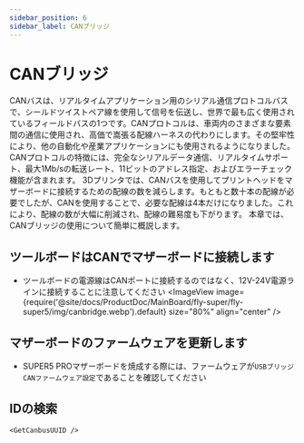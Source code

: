 ```yaml
---
sidebar_position: 6
sidebar_label: CANブリッジ
---
```



# CANブリッジ

CANバスは、リアルタイムアプリケーション用のシリアル通信プロトコルバスで、シールドツイストペア線を使用して信号を伝送し、世界で最も広く使用されているフィールドバスの1つです。CANプロトコルは、車両内のさまざまな要素間の通信に使用され、高価で嵩張る配線ハーネスの代わりにします。その堅牢性により、他の自動化や産業アプリケーションにも使用されるようになりました。CANプロトコルの特徴には、完全なシリアルデータ通信、リアルタイムサポート、最大1Mb/sの転送レート、11ビットのアドレス指定、およびエラーチェック機能が含まれます。
3Dプリンタでは、CANバスを使用してプリントヘッドをマザーボードに接続するための配線の数を減らします。もともと数十本の配線が必要でしたが、CANを使用することで、必要な配線は4本だけになりました。これにより、配線の数が大幅に削減され、配線の難易度も下がります。
本章では、CANブリッジの使用について簡単に概説します。

## ツールボードはCANでマザーボードに接続します

* ツールボードの電源線はCANポートに接続するのではなく、12V-24V電源ラインに接続することに注意してください
    <ImageView image={require('@site/docs/ProductDoc/MainBoard/fly-super/fly-super5/img/canbridge.webp').default} size="80%" align="center" />

## マザーボードのファームウェアを更新します

* SUPER5 PROマザーボードを焼成する際には、ファームウェアが`USBブリッジCANファームウェア設定`であることを確認してください

## IDの検索

    <GetCanbusUUID />

